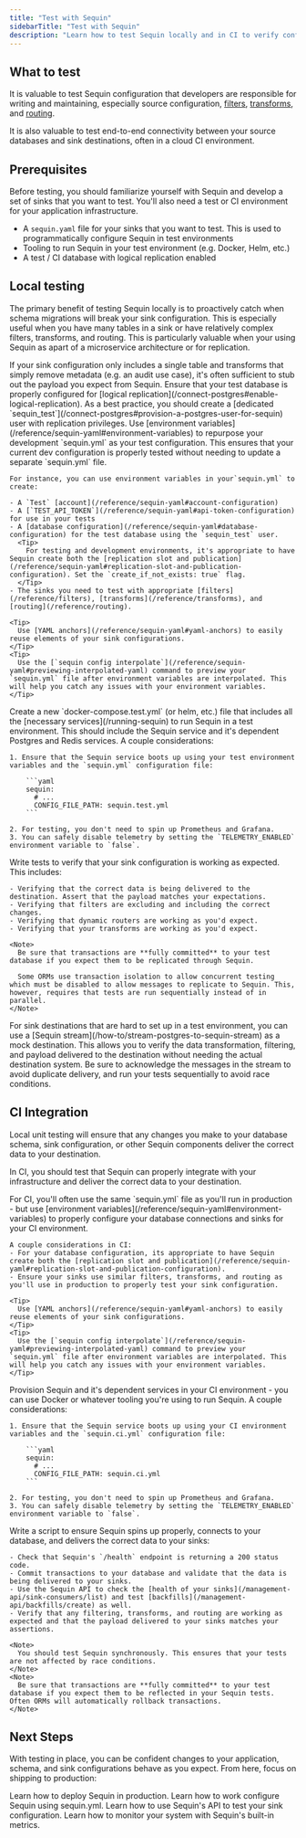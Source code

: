 ```yaml
---
title: "Test with Sequin"
sidebarTitle: "Test with Sequin"
description: "Learn how to test Sequin locally and in CI to verify configuration, transforms, filters, and end-to-end connectivity"
---
```



## What to test

It is valuable to test Sequin configuration that developers are responsible for writing and maintaining, especially source configuration, [filters](/reference/filters), [transforms](/reference/transforms), and [routing](/reference/routing).

It is also valuable to test end-to-end connectivity between your source databases and sink destinations, often in a cloud CI environment.

## Prerequisites

Before testing, you should familiarize yourself with Sequin and develop a set of sinks that you want to test. You'll also need a test or CI environment for your application infrastructure.

- A `sequin.yaml` file for your sinks that you want to test. This is used to programmatically configure Sequin in test environments
- Tooling to run Sequin in your test environment (e.g. Docker, Helm, etc.)
- A test / CI database with logical replication enabled

## Local testing

The primary benefit of testing Sequin locally is to proactively catch when schema migrations will break your sink configuration. This is especially useful when you have many tables in a sink or have relatively complex filters, transforms, and routing. This is particularly valuable when your using Sequin as apart of a microservice architecture or for replication.

<Tip>
  If your sink configuration only includes a single table and  transforms that simply remove metadata (e.g. an audit use case), it's often sufficient to stub out the payload you expect from Sequin.
</Tip>

<Steps titleSize="h3" >
  <Step title="Configure your test database">
    Ensure that your test database is properly configured for [logical replication](/connect-postgres#enable-logical-replication). As a best practice, you should create a [dedicated `sequin_test`](/connect-postgres#provision-a-postgres-user-for-sequin) user with replication privileges.
  </Step>

  <Step title="Re-use your `sequin.yml` for testing">
    Use [environment variables](/reference/sequin-yaml#environment-variables) to repurpose your development `sequin.yml` as your test configuration. This ensures that your current dev configuration is properly tested without needing to update a separate `sequin.yml` file.

    For instance, you can use environment variables in your`sequin.yml` to create:

    - A `Test` [account](/reference/sequin-yaml#account-configuration)
    - A [`TEST_API_TOKEN`](/reference/sequin-yaml#api-token-configuration) for use in your tests
    - A [database configuration](/reference/sequin-yaml#database-configuration) for the test database using the `sequin_test` user.
      <Tip>
        For testing and development environments, it's appropriate to have Sequin create both the [replication slot and publication](/reference/sequin-yaml#replication-slot-and-publication-configuration). Set the `create_if_not_exists: true` flag.
      </Tip>
    - The sinks you need to test with appropriate [filters](/reference/filters), [transforms](/reference/transforms), and [routing](/reference/routing).

    <Tip>
      Use [YAML anchors](/reference/sequin-yaml#yaml-anchors) to easily reuse elements of your sink configurations.
    </Tip>
    <Tip>
      Use the [`sequin config interpolate`](/reference/sequin-yaml#previewing-interpolated-yaml) command to preview your `sequin.yml` file after environment variables are interpolated. This will help you catch any issues with your environment variables.
    </Tip>
  </Step>

  <Step title="Create a test-specific Sequin environment">
    Create a new `docker-compose.test.yml` (or helm, etc.) file that includes all the [necessary services](/running-sequin) to run Sequin in a test environment. This should include the Sequin service and it's dependent Postgres and Redis services. A couple considerations:

    1. Ensure that the Sequin service boots up using your test environment variables and the `sequin.yml` configuration file:

        ```yaml
        sequin:
          # ...
          CONFIG_FILE_PATH: sequin.test.yml
        ```

    2. For testing, you don't need to spin up Prometheus and Grafana.
    3. You can safely disable telemetry by setting the `TELEMETRY_ENABLED` environment variable to `false`.

  </Step>

  <Step title="Write and run your tests">
    Write tests to verify that your sink configuration is working as expected. This includes:

    - Verifying that the correct data is being delivered to the destination. Assert that the payload matches your expectations.
    - Verifying that filters are excluding and including the correct changes.
    - Verifying that dynamic routers are working as you'd expect.
    - Verifying that your transforms are working as you'd expect.

    <Note>
      Be sure that transactions are **fully committed** to your test database if you expect them to be replicated through Sequin.
      
      Some ORMs use transaction isolation to allow concurrent testing which must be disabled to allow messages to replicate to Sequin. This, however, requires that tests are run sequentially instead of in parallel.
    </Note>
  </Step>
</Steps>

<Tip>
  For sink destinations that are hard to set up in a test environment, you can use a [Sequin stream](/how-to/stream-postgres-to-sequin-stream) as a mock destination. This allows you to verify the data transformation, filtering, and payload delivered to the destination without needing the actual destination system. Be sure to acknowledge the messages in the stream to avoid duplicate delivery, and run your tests sequentially to avoid race conditions.
</Tip>

## CI Integration

Local unit testing will ensure that any changes you make to your database schema, sink configuration, or other Sequin components deliver the correct data to your destination.

In CI, you should test that Sequin can properly integrate with your infrastructure and deliver the correct data to your destination.

<Steps titleSize="h3" >

  <Step title="Create CI sequin.yml">
    For CI, you'll often use the same `sequin.yml` file as you'll run in production - but use [environment variables](/reference/sequin-yaml#environment-variables) to properly configure your database connections and sinks for your CI environment.

    A couple considerations in CI:
    - For your database configuration, its appropriate to have Sequin create both the [replication slot and publication](/reference/sequin-yaml#replication-slot-and-publication-configuration).
    - Ensure your sinks use similar filters, transforms, and routing as you'll use in production to properly test your sink configuration.

    <Tip>
      Use [YAML anchors](/reference/sequin-yaml#yaml-anchors) to easily reuse elements of your sink configurations.
    </Tip>
    <Tip>
      Use the [`sequin config interpolate`](/reference/sequin-yaml#previewing-interpolated-yaml) command to preview your `sequin.yml` file after environment variables are interpolated. This will help you catch any issues with your environment variables.
    </Tip>

  </Step>

  <Step title="Provision Sequin in your CI environment">
    Provision Sequin and it's dependent services in your CI environment - you can use Docker or whatever tooling you're using to run Sequin. A couple considerations:

    1. Ensure that the Sequin service boots up using your CI environment variables and the `sequin.ci.yml` configuration file:

        ```yaml
        sequin:
          # ...
          CONFIG_FILE_PATH: sequin.ci.yml
        ```

    2. For testing, you don't need to spin up Prometheus and Grafana.
    3. You can safely disable telemetry by setting the `TELEMETRY_ENABLED` environment variable to `false`.
  </Step>

  <Step title="Run a script and leverage the Sequin API to run integration tests">
    Write a script to ensure Sequin spins up properly, connects to your database, and delivers the correct data to your sinks:

    - Check that Sequin's `/health` endpoint is returning a 200 status code.
    - Commit transactions to your database and validate that the data is being delivered to your sinks.
    - Use the Sequin API to check the [health of your sinks](/management-api/sink-consumers/list) and test [backfills](/management-api/backfills/create) as well.
    - Verify that any filtering, transforms, and routing are working as expected and that the payload delivered to your sinks matches your assertions.

    <Note>
      You should test Sequin synchronously. This ensures that your tests are not affected by race conditions.
    </Note>
    <Note>
      Be sure that transactions are **fully committed** to your test database if you expect them to be reflected in your Sequin tests. Often ORMs will automatically rollback transactions.
    </Note>
  </Step>
</Steps>

## Next Steps

With testing in place, you can be confident changes to your application, schema, and sink configurations behave as you expect. From here, focus on shipping to production:

<CardGroup>
  <Card title="Deploy Sequin in production" icon="ship" href="/how-to/deploy-to-production">
    Learn how to deploy Sequin in production.
  </Card>
    <Card title="Learn more about sequin.yml" icon="square-terminal" href="/reference/sequin-yaml">
    Learn how to work configure Sequin using sequin.yml.
  </Card>
  <Card title="Learn more about Sequin's API" icon="code" href="/management-api/introduction">
    Learn how to use Sequin's API to test your sink configuration.
  </Card>
  <Card title="Monitor your workflows" icon="chart-line" href="/reference/metrics">
    Learn how to monitor your system with Sequin's built-in metrics.
  </Card>
</CardGroup>


